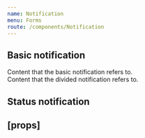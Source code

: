 ```yaml
---
name: Notification
menu: Forms
route: /components/Notification
---
```



<PageTitle title="Notification" src="components/Form/Notification" />

## Basic notification

<Playground>
  <ThemeWrapper>
    <Notification notification="Basic notification">Content that the basic notification refers to.</Notification>
    <br />
    <Notification notification="Divided notification" divided>
      Content that the divided notification refers to.
    </Notification>
  </ThemeWrapper>
</Playground>

## Status notification

<Playground>
  <ThemeWrapper>
    <Flex direction="column">
      <Rhythm mb={1}>
        <Notification color="success" notification="Success notification" />
        <Notification color="warning" notification="Warning notification" />
        <Notification color="danger" notification="Danger notification" />
        <Notification color="primary" notification="Primary notification" divided />
        <Notification color="neutral" notification="Neutral notification" />
      </Rhythm>
    </Flex>
  </ThemeWrapper>
</Playground>

## \[props\]

<Props of={Notification} />
